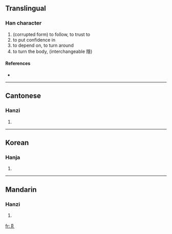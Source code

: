 ==Translingual==

===Han character===
{{Han char|rn=4|rad=丿|as=05|sn=6|four=|canj=竹尸一尸 (HSMS)}}

# (corrupted form) to follow, to trust to
# to put confidence in
# to depend on, to turn around
# to turn the body, (interchangeable 隱)

====References====
* {{Han ref|kx=0083.011|hdz=10038.080|uh=3406|ud=13318}}

----

==Cantonese==

===Hanzi===
{{yue-hanzi|jyut=|y=jaan2}}

# {{defn|Cantonese}}

----

==Korean==

===Hanja===
{{ko-hanja|hangeul=은|rv=eun|mr=ŭn|y=un|eumhun=돌아오다|ehrv=dolaoda|ehmr=tolaoda|ehy=tolaota}}
# {{defn|Korean}}

----

==Mandarin==

===Hanzi===
{{cmn-hanzi|pin=[[yǐn]] ([[yin3]])|wg=yin<sup>3</sup>}}

# {{defn|Mandarin}}

[[fr:㐆]]